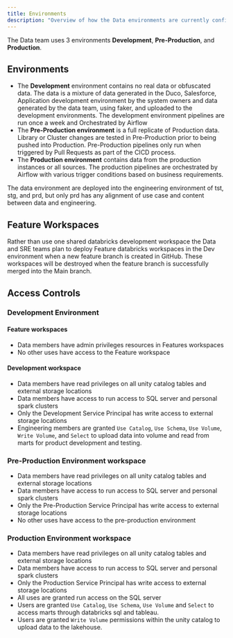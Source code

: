 ```yaml
---
title: Environments
description: "Overview of how the Data environments are currently configured"
---
```


The Data team uses 3 environments **Development**, **Pre-Production**, and **Production**.

## Environments
* The <b>Development</b> environment contains no real data or obfuscated data.
The data is a mixture of data generated in the Duco, Salesforce, Application development environment by the system owners 
and data generated by the data team, using faker, and uploaded to the development environments. The development environment pipelines are run once a week and Orchestrated by Airflow
* The <b>Pre-Production environment</b> is a full replicate of Production data. Library or Cluster changes are tested in Pre-Production prior to being pushed into Production.
Pre-Production pipelines only run when triggered by Pull Requests as part of the CICD process.
* The <b>Production environment</b> contains data from the production instances or all sources.
The production pipelines are orchestrated by Airflow with various trigger conditions based on business requirements.

The data environment are deployed into the engineering environment of tst, stg, and prd, but only prd has any alignment of use case and content between data and engineering.

## Feature Workspaces
Rather than use one shared databricks development workspace the Data and SRE teams plan to deploy Feature databricks workspaces in the Dev environment when a new feature branch is created in GitHub.
These workspaces will be destroyed when the feature branch is successfully merged into the Main branch.

## Access Controls
### Development Environment
#### Feature workspaces
- Data members have admin privileges resources in Features workspaces
- No other uses have access to the Feature workspace

#### Development workspace
- Data members have read privileges on all unity catalog tables and external storage locations
- Data members have access to run access to SQL server and personal spark clusters
- Only the Development Service Principal has write access to external storage locations
- Engineering members are granted `Use Catalog`, `Use Schema`, `Use Volume`, `Write Volume`, and `Select` to upload data into volume and read from marts for product development and testing.

### Pre-Production Environment workspace
- Data members have read privileges on all unity catalog tables and external storage locations
- Data members have access to run access to SQL server and personal spark clusters
- Only the Pre-Production Service Principal has write access to external storage locations
- No other uses have access to the pre-production environment

### Production Environment workspace
- Data members have read privileges on all unity catalog tables and external storage locations
- Data members have access to run access to SQL server and personal spark clusters
- Only the Production Service Principal has write access to external storage locations
- All uses are granted run access on the SQL server 
- Users are granted `Use Catalog`, `Use Schema`, `Use Volume` and `Select` to access marts through databricks sql and tableau.
- Users are granted `Write Volume` permissions within the unity catalog to upload data to the lakehouse.
